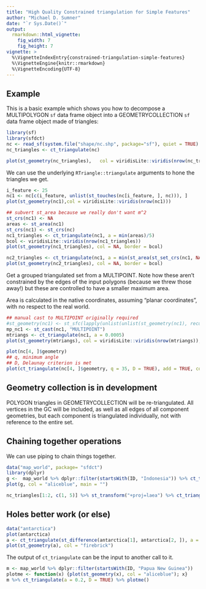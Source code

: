 ```yaml
---
title: "High Quality Constrained triangulation for Simple Features"
author: "Michael D. Sumner"
date: "`r Sys.Date()`"
output:
  rmarkdown::html_vignette:
    fig_width: 7
    fig_height: 7
vignette: >
  %\VignetteIndexEntry{constrained-triangulation-simple-features}
  %\VignetteEngine{knitr::rmarkdown}
  %\VignetteEncoding{UTF-8}
---
```


## Example

This is a basic example which shows you how to decompose a MULTIPOLYGON `sf` data frame object into a GEOMETRYCOLLECTION `sf` data frame object made of triangles:

```r


library(sf)
library(sfdct)
nc <- read_sf(system.file("shape/nc.shp", package="sf"), quiet = TRUE)
nc_triangles <- ct_triangulate(nc)

plot(st_geometry(nc_triangles),   col = viridisLite::viridis(nrow(nc_triangles)))
```

We can use the underlying `RTriangle::triangulate` arguments to hone the triangles we get. 

```r
i_feature <- 25
nc1 <- nc[c(i_feature, unlist(st_touches(nc[i_feature, ], nc))), ]
plot(st_geometry(nc1),col = viridisLite::viridis(nrow(nc1)))

## subvert st_area because we really don't want m^2
st_crs(nc1) <- NA
areas <- st_area(nc1)
st_crs(nc1) <- st_crs(nc)
nc1_triangles <- ct_triangulate(nc1, a = min(areas)/5)
bcol <- viridisLite::viridis(nrow(nc1_triangles))
plot(st_geometry(nc1_triangles), col = NA, border = bcol)

nc2_triangles <- ct_triangulate(nc1, a = min(st_area(st_set_crs(nc1, NA)))/25)
plot(st_geometry(nc2_triangles), col = NA, border = bcol)

```

Get a grouped triangulated set from a MULTIPOINT. Note how these aren't constrained by 
the edges of the input polygons (because we threw those away!) but these are controlled to have a smaller maximum area. 

Area is calculated in the native coordinates, assuming "planar coordinates", with no respect to the real world. 

```r
## manual cast to MULTIPOINT originally required
#st_geometry(nc1) <- st_sfc(lapply(unlist(unlist(st_geometry(nc1), recursive = FALSE), recursive = FALSE), st_multipoint), crs = st_crs(nc1))
mp_nc1 <- st_cast(nc1, "MULTIPOINT")
mtriangs <- ct_triangulate(nc1, a = 0.0005)
plot(st_geometry(mtriangs), col = viridisLite::viridis(nrow(mtriangs)), border = "#00000033")
```

```r
plot(nc[4, ]$geometry)
## q, minimum angle
## D, Delaunay criterion is met
plot(ct_triangulate(nc[4, ]$geometry, q = 35, D = TRUE), add = TRUE, col = "transparent")

```

## Geometry collection is in development

POLYGON triangles in GEOMETRYCOLLECTION will be re-triangulated. All vertices in the GC will be included, as well as all 
edges of all component geometries, but each component is triangulated individually, not with reference to the entire set. 



## Chaining together operations 

We can use piping to chain things together. 

```r
data("map_world", package= "sfdct")
library(dplyr)
g <-  map_world %>% dplyr::filter(startsWith(ID, "Indonesia")) %>% ct_triangulate() %>% st_geometry() 
plot(g, col = "aliceblue", main = "")

nc_triangles[1:2, c(1, 5)] %>% st_transform("+proj=laea") %>% ct_triangulate(a = 2e6) %>% plot()
```

## Holes better work (or else)

```r
data("antarctica")
plot(antarctica)
a <- ct_triangulate(st_difference(antarctica[1], antarctica[2, ]), a = 5e10)
plot(st_geometry(a), col = "firebrick")
```


The output of `ct_triangulate` can be the input to another call to it. 

```r
m <- map_world %>% dplyr::filter(startsWith(ID, "Papua New Guinea"))
plotme <- function(x) {plot(st_geometry(x), col = "aliceblue"); x}
m %>% ct_triangulate(a = 0.2, D = TRUE) %>% plotme() 
```
